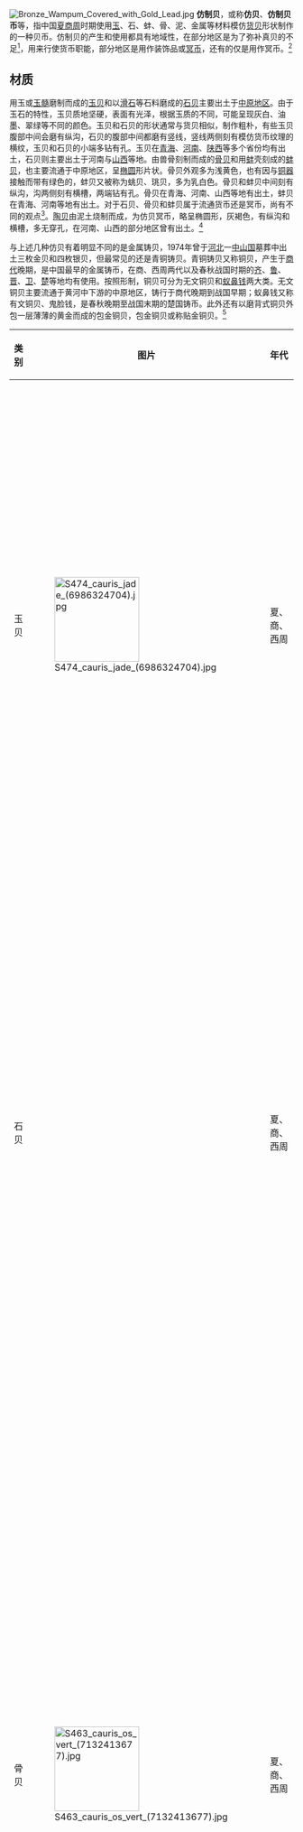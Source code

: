 [[File:Bronze_Wampum_Covered_with_Gold_Lead.jpg|thumb]]
'''仿制贝'''，或称'''仿贝'''、'''仿制贝币'''等，指中国[[夏朝|夏]][[商朝|商]][[周朝|周]]时期使用[[玉|玉]]、石、蚌、骨、泥、金属等材料模仿[[货贝|货贝]]形状制作的一种贝币。仿制贝的产生和使用都具有地域性，在部分地区是为了弥补真贝的不足<ref>{{Citeweb |title=浅谈我国钱币的历史与演变 |url=http://finance.ifeng.com/gold/jyb/20100316/1934009.shtml |publisher=凤凰网财经-中国金币收藏网 |date=2010-03-16 |accessdate=2015-04-07 |archive-date=2018-09-30 |archive-url=https://web.archive.org/web/20180930034238/http://finance.ifeng.com/gold/jyb/20100316/1934009.shtml |dead-url=no }}</ref>，用来行使货币职能，部分地区是用作装饰品或[[冥币|冥币]]，还有的仅是用作冥币。<ref name=dcd>{{cite book |author=[[朱活|朱活]]主编 |title=[[中国钱币大辞典|中国钱币大辞典]]·先秦编 |year=1995 |publisher=中华书局 |location=北京 |isbn=9787101012415}}</ref>

== 材质 ==
用玉或[[玉髓|玉髓]]磨制而成的[[玉贝|玉贝]]和以[[滑石|滑石]]等石料磨成的[[石贝|石贝]]主要出土于[[中原地区|中原地区]]。由于玉石的特性，玉贝质地坚硬，表面有光泽，根据玉质的不同，可能呈现灰白、油墨、翠绿等不同的颜色。玉贝和石贝的形状通常与货贝相似，制作粗朴，有些玉贝腹部中间会磨有纵沟，石贝的腹部中间都磨有竖线，竖线两侧刻有模仿货币纹理的横纹，玉贝和石贝的小端多钻有孔。玉贝在[[青海|青海]]、[[河南|河南]]、[[陕西|陕西]]等多个省份均有出土，石贝则主要出土于河南与[[山西|山西]]等地。由兽骨刻制而成的[[骨贝|骨贝]]和用[[蚌|蚌]]壳刻成的[[蚌贝|蚌贝]]，也主要流通于中原地区，呈[[椭圆|椭圆]]形片状。骨贝外观多为浅黄色，也有因与[[青铜器|铜器]]接触而带有绿色的，蚌贝又被称为䖴贝、珧贝，多为乳白色。骨贝和蚌贝中间刻有纵沟，沟两侧刻有横槽，两端钻有孔。骨贝在青海、河南、山西等地有出土，蚌贝在青海、河南等地有出土。对于石贝、骨贝和蚌贝属于流通货币还是冥币，尚有不同的观点<ref>{{Citeweb|title=方圆天地宽 人文精神新|url=http://news.hexun.com/2013-05-10/153966412.html|date=2013-05-10|publisher=金融时报|access-date=2015-04-07|archive-date=2019-07-25|archive-url=https://web.archive.org/web/20190725095245/http://news.hexun.com/2013-05-10/153966412.html|dead-url=no}}</ref>。[[陶贝|陶贝]]由泥土烧制而成，为仿贝冥币，略呈椭圆形，灰褐色，有纵沟和横槽，多无穿孔，在河南、山西的部分地区曾有出土。<ref name=dcd/>

与上述几种仿贝有着明显不同的是金属铸贝，1974年曾于[[河北|河北]]一[[中山国|中山国]]墓葬中出土三枚金贝和四枚银贝，但最常见的还是青铜铸贝。青铜铸贝又称铜贝，产生于[[商代|商代]]晚期，是中国最早的金属铸币，在商、西周两代以及春秋战国时期的[[齐国|齐]]、[[鲁国|鲁]]、[[晋国|晋]]、[[卫国|卫]]、[[楚国|楚]]等地均有使用。按照形制，铜贝可分为无文铜贝和[[蚁鼻钱|蚁鼻钱]]两大类。无文铜贝主要流通于黄河中下游的中原地区，铸行于商代晚期到战国早期；蚁鼻钱又称有文铜贝、鬼脸钱，是春秋晚期至战国末期的楚国铸币。此外还有以磨背式铜贝外包一层薄薄的黄金而成的包金铜贝，包金铜贝或称贴金铜贝。<ref name=dcd/>

{| class="wikitable"
|-
! 类别 !! 图片 !! 年代 !! 材质 !! 其他说明
|-
| 玉贝 || [[File:S474_cauris_jade_(6986324704).jpg|150px]] || 夏、商、西周 || [[玉|玉]]或者[[玉髓|玉髓]]磨制 || 流通于[[中原地区|中原地区]]。已发现的玉贝制作都比较粗朴，形状同[[天然贝币|天然贝币]]相近，腹部中间或磨有纵沟，而且小端多有穿孔。玉贝通常用质地坚硬的玉材制作，颜色上呈灰白色、油墨色或翠绿色。青海、河南、陕西等地都曾有出土。<ref name=dcd/>{{rp|16}}
|-
| 石贝 ||  || 夏、商、西周 || [[滑石|滑石]]或者其他石料磨制 || 石贝多出土于河南、山西等[[中原地区|中原地区]]的商周墓葬中。可能是一种流通货币，也可能是装饰品或者[[冥币|冥币]]。已发现的石贝制作都比较粗朴，形状同[[天然贝币|天然贝币]]“[[货贝|货贝]]”相近，腹部中间或磨有竖线，竖线两侧刻有若干横槽，而且有的石贝的小端会有穿孔。<ref name=dcd/>{{rp|16}}
|-
| 骨贝 || [[File:S463_cauris_os_vert_(7132413677).jpg|150px]] || 夏、商、西周 || 兽骨刻制 || 骨贝一般呈浅黄色，有的可能是因为与[[青铜器|铜器]]接触而会带有一些绿色。形状上，骨贝一般为椭圆形片状，虽然与[[天然贝币|天然贝币]]不同，但出土的骨贝中间刻有纵沟，纵沟两侧刻有若干横槽，背部的两端钻有穿孔，这些与磨背天然贝币相近。骨贝可能是一种流通货币，也可能是装饰品或者[[冥币|冥币]]。骨贝在青海、河南、山西等地均有出土，而且是仿制贝中出土最多的一种。<ref name=dcd/>{{rp|17}}
|-
| 蚌贝 || || 夏、商、西周 || [[贝壳|蚌壳]]刻制 || 或称䖴贝、珧贝，一般呈蚌壳的乳白色。形状上，蚌贝为椭圆形片状，这虽与[[天然贝币|天然贝币]]的不同，但它正面的中间刻有纵沟，纵沟两侧刻有若干横槽，背部的两端钻有穿孔，这些都与磨背天然贝币相近。蚌贝一般发现于[[中原地区|中原地区]]，可能是一种流通货币，也可能是装饰品或者[[冥币|冥币]]。骨贝在青海、河南等地的[[春秋时期|春秋]]、[[战国|战国]]墓葬中均有出土。<ref name=dcd/>{{rp|17}}
|-
| 陶贝 || [[File:S498_cauris_terrecuite_(6986327222).jpg|150px]] || 夏、商、西周 || 泥土烧制 || 灰褐色，略呈椭圆形。陶贝正面的中间印有纵沟，纵沟两侧刻有若干横槽，背部的两端多没有穿孔。<ref name=dcd/>{{rp|17}}
|-
| [[铜贝|铜贝]] || [[File:Bronze_cowries.jpg|150px]] || 夏、商、周 || 青铜铸造 || 详见“[[铜贝|铜贝]]”条目
|-
| 银贝 || || 战国 || [[银|白银]]铸造 || [[中山国|中山国]]铸行的一种仿制贝币，形状与磨背式[[货贝|货贝]]相似，正面的中间印有纵沟，纵沟两侧铸有若干横线，背部扁平。1974年在河北省平山[[中山王墓|中山王墓]]出土过四枚金贝，它们长1.5-2.1厘米，宽1.1-1.5厘米，共重11.5克。<ref name=dcd/>{{rp|28}}
|-
| 金贝 || || 战国 || 黄金铸造 || 中山国铸行的一种仿制贝币，正面的中间印有纵沟，纵沟两侧铸有七条横线，背部扁平，小端有穿孔。1974年在河北省平山中山王墓出土过三枚金贝，它们大小相同，含金量为92%，长1.1厘米，宽0.8厘米，重3.14克<ref name=dcd/>{{rp|23}}。1984年年底，河北省灵寿县也曾出土过金贝。<ref>{{cite book |author=汪庆正主编 |title=中国历代货币大系·先秦货币 |year=1988 |publisher=上海人民出版社 |location=上海 |isbn=7-208-00309-2 }}</ref>{{rp|11}}
|}

== 相关条目 ==
{{portal|钱币学}}
* [[贝币|贝币]]
* [[铜贝|铜贝]]
* [[蚁鼻钱|蚁鼻钱]]

== 参考 ==
{{reflist}}

{{先秦货币|cat|F}}